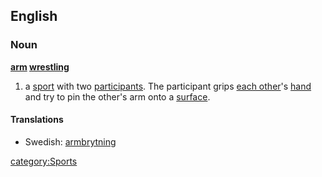 ==English==
{{wikipedia}}
===Noun===
{{en-noun|-}}
'''[[arm]] [[wrestling]]'''
#  a  [[sport]] with two [[participant]]s.  The participant grips [[each other]]'s [[hand]] and try to pin the other's arm onto a [[surface]].

====Translations====
{{trans-top|a sport}}
{{trans-mid}}
*Swedish: [[armbrytning]] {{c}}
{{trans-bottom}}
[[category:Sports]]